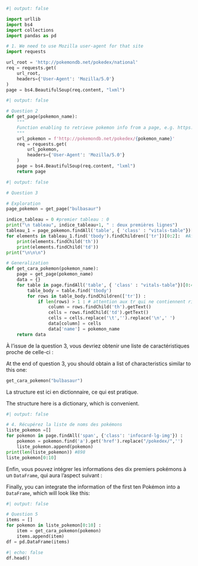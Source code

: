 ```python
#| output: false

import urllib
import bs4
import collections
import pandas as pd
```

```python
# 1. We need to use Mozilla user-agent for that site
import requests

url_root = 'http://pokemondb.net/pokedex/national'
req = requests.get(
    url_root,
    headers={'User-Agent': 'Mozilla/5.0'}
)
page = bs4.BeautifulSoup(req.content, "lxml")
```


```python
#| output: false

# Question 2
def get_page(pokemon_name):
    """
    Function enabling to retrieve pokemon info from a page, e.g. https://pokemondb.net/pokedex/bulbasaur
    """
    url_pokemon = f'http://pokemondb.net/pokedex/{pokemon_name}'
    req = requests.get(
        url_pokemon,
        headers={'User-Agent': 'Mozilla/5.0'}
    )
    page = bs4.BeautifulSoup(req.content, "lxml")
    return page
```

```python
#| output: false

# Question 3 

# Exploration
page_pokemon = get_page("bulbasaur")

indice_tableau = 0 #premier tableau : 0
print("\n tableau", indice_tableau+1, " : deux premières lignes")
tableau_1 = page_pokemon.findAll('table', { 'class' : "vitals-table"})[indice_tableau] 
for elements in tableau_1.find('tbody').findChildren(['tr'])[0:2]:  #Afficher les 2 éléments du tableau
    print(elements.findChild('th'))
    print(elements.findChild('td'))
print("\n\n\n")

# Generalization
def get_cara_pokemon(pokemon_name):
    page = get_page(pokemon_name)
    data = {}
    for table in page.findAll('table', { 'class' : "vitals-table"})[0:4] :
        table_body = table.find('tbody')
        for rows in table_body.findChildren(['tr']) :
            if len(rows) > 1 : # attention aux tr qui ne contiennent rien
                column = rows.findChild('th').getText()
                cells = rows.findChild('td').getText()
                cells = cells.replace('\t','').replace('\n',' ')
                data[column] = cells
                data['name'] = pokemon_name
    return data
```

::: {.content-visible when-profile="fr"}
À l'issue de la question 3,
vous devriez obtenir une liste de caractéristiques proche de celle-ci :
:::

::: {.content-visible when-profile="en"}
At the end of question 3,
you should obtain a list of characteristics similar to this one:
:::

```python
get_cara_pokemon("bulbasaur")
```

::: {.content-visible when-profile="fr"}
La structure est ici en dictionnaire, ce qui est pratique.
:::

::: {.content-visible when-profile="en"}
The structure here is a dictionary, which is convenient.
:::

```python
#| output: false

# 4. Récupérez la liste de noms des pokémons
liste_pokemon =[]
for pokemon in page.findAll('span', {'class': 'infocard-lg-img'}) :
    pokemon = pokemon.find('a').get('href').replace("/pokedex/",'')
    liste_pokemon.append(pokemon)
print(len(liste_pokemon)) #898
liste_pokemon[0:10]
```

::: {.content-visible when-profile="fr"}
Enfin, vous pouvez intégrer les informations 
des dix premiers pokémons à un
`DataFrame`, qui aura l'aspect suivant :
:::

::: {.content-visible when-profile="en"}
Finally, you can integrate the information 
of the first ten Pokémon into a
`DataFrame`, which will look like this:
:::

```python
#| output: false

# Question 5
items = []
for pokemon in liste_pokemon[0:10] :
    item = get_cara_pokemon(pokemon)
    items.append(item)
df = pd.DataFrame(items)
```

```python
#| echo: false
df.head()
```
